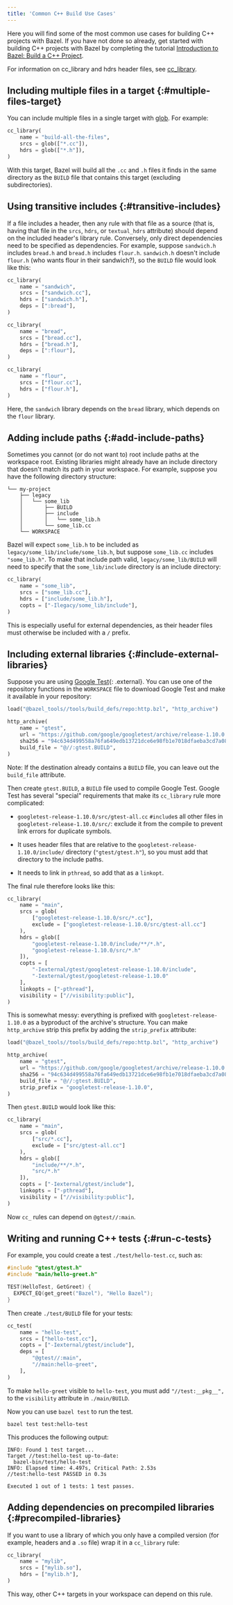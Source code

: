 ```yaml
---
title: 'Common C++ Build Use Cases'
---
```


Here you will find some of the most common use cases for building C++ projects
with Bazel. If you have not done so already, get started with building C++
projects with Bazel by completing the tutorial
[Introduction to Bazel: Build a C++ Project](/versions/6.1.0/tutorials/cpp).

For information on cc_library and hdrs header files, see
<a href="/versions/6.1.0/reference/be/c-cpp#cc_library">cc_library</a>.

## Including multiple files in a target {:#multiple-files-target}

You can include multiple files in a single target with
<a href="/versions/6.1.0/reference/be/functions#glob">glob</a>.
For example:

```python
cc_library(
    name = "build-all-the-files",
    srcs = glob(["*.cc"]),
    hdrs = glob(["*.h"]),
)
```

With this target, Bazel will build all the `.cc` and `.h` files it finds in the
same directory as the `BUILD` file that contains this target (excluding
subdirectories).

## Using transitive includes {:#transitive-includes}

If a file includes a header, then any rule with that file as a source (that is,
having that file in the `srcs`, `hdrs`, or `textual_hdrs` attribute) should
depend on the included header's library rule. Conversely, only direct
dependencies need to be specified as dependencies. For example, suppose
`sandwich.h` includes `bread.h` and `bread.h` includes `flour.h`. `sandwich.h`
doesn't include `flour.h` (who wants flour in their sandwich?), so the `BUILD`
file would look like this:

```python
cc_library(
    name = "sandwich",
    srcs = ["sandwich.cc"],
    hdrs = ["sandwich.h"],
    deps = [":bread"],
)

cc_library(
    name = "bread",
    srcs = ["bread.cc"],
    hdrs = ["bread.h"],
    deps = [":flour"],
)

cc_library(
    name = "flour",
    srcs = ["flour.cc"],
    hdrs = ["flour.h"],
)
```

Here, the `sandwich` library depends on the `bread` library, which depends
on the `flour` library.

## Adding include paths {:#add-include-paths}

Sometimes you cannot (or do not want to) root include paths at the workspace
root. Existing libraries might already have an include directory that doesn't
match its path in your workspace. For example, suppose you have the following
directory structure:

```
└── my-project
    ├── legacy
    │   └── some_lib
    │       ├── BUILD
    │       ├── include
    │       │   └── some_lib.h
    │       └── some_lib.cc
    └── WORKSPACE
```

Bazel will expect `some_lib.h` to be included as
`legacy/some_lib/include/some_lib.h`, but suppose `some_lib.cc` includes
`"some_lib.h"`. To make that include path valid,
`legacy/some_lib/BUILD` will need to specify that the `some_lib/include`
directory is an include directory:

```python
cc_library(
    name = "some_lib",
    srcs = ["some_lib.cc"],
    hdrs = ["include/some_lib.h"],
    copts = ["-Ilegacy/some_lib/include"],
)
```

This is especially useful for external dependencies, as their header files
must otherwise be included with a `/` prefix.

## Including external libraries {:#include-external-libraries}

Suppose you are using [Google Test](https://github.com/google/googletest){: .external}.
You can use one of the repository functions in the `WORKSPACE` file to
download Google Test and make it available in your repository:

```python
load("@bazel_tools//tools/build_defs/repo:http.bzl", "http_archive")

http_archive(
    name = "gtest",
    url = "https://github.com/google/googletest/archive/release-1.10.0.zip",
    sha256 = "94c634d499558a76fa649edb13721dce6e98fb1e7018dfaeba3cd7a083945e91",
    build_file = "@//:gtest.BUILD",
)
```

Note: If the destination already contains a `BUILD` file, you can leave
out the `build_file` attribute.

Then create `gtest.BUILD`, a `BUILD` file used to compile Google Test.
Google Test has several "special" requirements that make its `cc_library` rule
more complicated:

*  `googletest-release-1.10.0/src/gtest-all.cc` `#include`s all other
   files in `googletest-release-1.10.0/src/`: exclude it from the
   compile to prevent link errors for duplicate symbols.

*  It uses header files that are relative to the
`googletest-release-1.10.0/include/` directory  (`"gtest/gtest.h"`), so you must
add that directory to the include paths.

*  It needs to link in `pthread`, so add that as a `linkopt`.

The final rule therefore looks like this:

```python
cc_library(
    name = "main",
    srcs = glob(
        ["googletest-release-1.10.0/src/*.cc"],
        exclude = ["googletest-release-1.10.0/src/gtest-all.cc"]
    ),
    hdrs = glob([
        "googletest-release-1.10.0/include/**/*.h",
        "googletest-release-1.10.0/src/*.h"
    ]),
    copts = [
        "-Iexternal/gtest/googletest-release-1.10.0/include",
        "-Iexternal/gtest/googletest-release-1.10.0"
    ],
    linkopts = ["-pthread"],
    visibility = ["//visibility:public"],
)
```

This is somewhat messy: everything is prefixed with `googletest-release-1.10.0`
as a byproduct of the archive's structure. You can make `http_archive` strip
this prefix by adding the `strip_prefix` attribute:

```python
load("@bazel_tools//tools/build_defs/repo:http.bzl", "http_archive")

http_archive(
    name = "gtest",
    url = "https://github.com/google/googletest/archive/release-1.10.0.zip",
    sha256 = "94c634d499558a76fa649edb13721dce6e98fb1e7018dfaeba3cd7a083945e91",
    build_file = "@//:gtest.BUILD",
    strip_prefix = "googletest-release-1.10.0",
)
```

Then `gtest.BUILD` would look like this:

```python
cc_library(
    name = "main",
    srcs = glob(
        ["src/*.cc"],
        exclude = ["src/gtest-all.cc"]
    ),
    hdrs = glob([
        "include/**/*.h",
        "src/*.h"
    ]),
    copts = ["-Iexternal/gtest/include"],
    linkopts = ["-pthread"],
    visibility = ["//visibility:public"],
)
```

Now `cc_` rules can depend on `@gtest//:main`.

## Writing and running C++ tests {:#run-c-tests}

For example, you could create a test `./test/hello-test.cc`, such as:

```cpp
#include "gtest/gtest.h"
#include "main/hello-greet.h"

TEST(HelloTest, GetGreet) {
  EXPECT_EQ(get_greet("Bazel"), "Hello Bazel");
}
```

Then create `./test/BUILD` file for your tests:

```python
cc_test(
    name = "hello-test",
    srcs = ["hello-test.cc"],
    copts = ["-Iexternal/gtest/include"],
    deps = [
        "@gtest//:main",
        "//main:hello-greet",
    ],
)
```

To make `hello-greet` visible to `hello-test`, you must add
`"//test:__pkg__",` to the `visibility` attribute in `./main/BUILD`.

Now you can use `bazel test` to run the test.

```
bazel test test:hello-test
```

This produces the following output:

```
INFO: Found 1 test target...
Target //test:hello-test up-to-date:
  bazel-bin/test/hello-test
INFO: Elapsed time: 4.497s, Critical Path: 2.53s
//test:hello-test PASSED in 0.3s

Executed 1 out of 1 tests: 1 test passes.
```

## Adding dependencies on precompiled libraries {:#precompiled-libraries}

If you want to use a library of which you only have a compiled version (for
example, headers and a `.so` file) wrap it in a `cc_library` rule:

```python
cc_library(
    name = "mylib",
    srcs = ["mylib.so"],
    hdrs = ["mylib.h"],
)
```

This way, other C++ targets in your workspace can depend on this rule.
